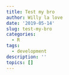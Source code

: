 ```yaml
---
title: Test my bro
author: Willy la love
date: '2019-05-14'
slug: test-my-bro
categories:
  - R
tags:
  - development
description: ''
topics: []
---
```

